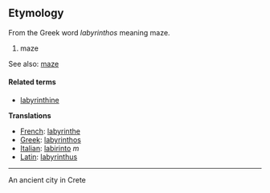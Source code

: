==Etymology==

From the Greek word ''labyrinthos'' meaning maze.

#maze

See also: [[maze]]

====Related terms====
*[[labyrinthine]]

'''Translations'''

*[[French]]: [[labyrinthe]]
*[[Greek]]: [[labyrinthos]]
*[[Italian]]: [[labirinto]] ''m''
*[[Latin]]: [[labyrinthus]]

----

An ancient city in Crete